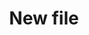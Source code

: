 ---
title: "New file"
description: "Description of your new file."
sidebarTitle: "Android TV"
icon: "monitor"
---